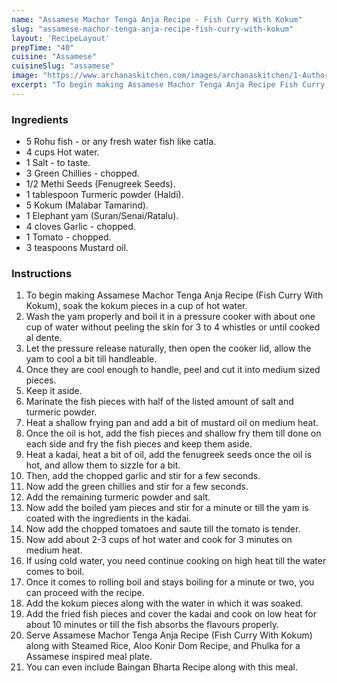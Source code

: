 ---
name: "Assamese Machor Tenga Anja Recipe - Fish Curry With Kokum"
slug: "assamese-machor-tenga-anja-recipe-fish-curry-with-kokum"
layout: 'RecipeLayout'
prepTime: "40"
cuisine: "Assamese"
cuisineSlug: "assamese"
image: "https://www.archanaskitchen.com/images/archanaskitchen/1-Author/taanishi-yahoo.com/Fish_curry_with_Kokam__Machor_Tenga_Anja_1600.jpg"
excerpt: "To begin making Assamese Machor Tenga Anja Recipe Fish Curry With Kokum, soak the kokum pieces in a cup of hot water"
---

### Ingredients

- 5 Rohu fish - or any fresh water fish like catla.
- 4 cups Hot water.
- 1 Salt - to taste.
- 3 Green Chillies - chopped.
- 1/2 Methi Seeds (Fenugreek Seeds).
- 1 tablespoon Turmeric powder (Haldi).
- 5 Kokum (Malabar Tamarind).
- 1 Elephant yam (Suran/Senai/Ratalu).
- 4 cloves Garlic - chopped.
- 1 Tomato - chopped.
- 3 teaspoons Mustard oil.

### Instructions

1. To begin making Assamese Machor Tenga Anja Recipe (Fish Curry With Kokum), soak the kokum pieces in a cup of hot water.
1. Wash the yam properly and boil it in a pressure cooker with about one cup of water without peeling the skin for 3 to 4 whistles or until cooked al dente.
1. Let the pressure release naturally, then open the cooker lid, allow the yam to cool a bit till handleable.
1. Once they are cool enough to handle, peel and cut it into medium sized pieces.
1. Keep it aside.
1. Marinate the fish pieces with half of the listed amount of salt and turmeric powder.
1. Heat a shallow frying pan and add a bit of mustard oil on medium heat.
1. Once the oil is hot, add the fish pieces and shallow fry them till done on each side and fry the fish pieces and keep them aside.
1. Heat a kadai, heat a bit of oil, add the fenugreek seeds once the oil is hot, and allow them to sizzle for a bit.
1. Then, add the chopped garlic and stir for a few seconds.
1. Now add the green chillies and stir for a few seconds.
1. Add the remaining turmeric powder and salt.
1. Now add the boiled yam pieces and stir for a minute or till the yam is coated with the ingredients in the kadai.
1. Now add the chopped tomatoes and saute till the tomato is tender.
1. Now add about 2-3 cups of hot water and cook for 3 minutes on medium heat.
1. If using cold water, you need continue cooking on high heat till the water comes to boil.
1. Once it comes to rolling boil and stays boiling for a minute or two, you can proceed with the recipe.
1. Add the kokum pieces along with the water in which it was soaked.
1. Add the fried fish pieces and cover the kadai and cook on low heat for about 10 minutes or till the fish absorbs the flavours properly.
1. Serve Assamese Machor Tenga Anja Recipe (Fish Curry With Kokum) along with Steamed Rice, Aloo Konir Dom Recipe, and Phulka for a Assamese inspired meal plate.
1. You can even include Baingan Bharta Recipe along with this meal.
